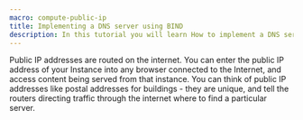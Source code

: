 ```yaml
---
macro: compute-public-ip
title: Implementing a DNS server using BIND
description: In this tutorial you will learn How to implement a DNS server using BIND.
---
```


Public IP addresses are routed on the internet. You can enter the public IP address of your Instance into any browser connected to the Internet, and access content being served from that instance. You can think of public IP addresses like postal addresses for buildings - they are unique, and tell the routers directing traffic through the internet where to find a particular server.
